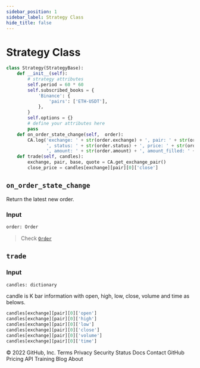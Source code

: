 ```yaml
---
sidebar_position: 1
sidebar_label: Strategy Class
hide_title: false
---
```



# Strategy Class

```py
class Strategy(StrategyBase):
    def __init__(self):
        # strategy attributes
        self.period = 60 * 60
        self.subscribed_books = {
            'Binance': {
                'pairs': ['ETH-USDT'],
            },
        }
        self.options = {}
        # define your attributes here
        pass
    def on_order_state_change(self,  order):
        CA.log('exchange: ' + str(order.exchange) + ', pair: ' + str(order.pair) + ', type: ' + str(order.type) +
               ', status: ' + str(order.status) + ', price: ' + str(order.price) +
               ', amount: ' + str(order.amount) + ', amount_filled: ' + str(order.amount_filled))
    def trade(self, candles):
        exchange, pair, base, quote = CA.get_exchange_pair()
        close_price = candles[exchange][pair][0]['close']
```

## `on_order_state_change`

Return the latest new order.

### Input

```py
order: Order
```
> Check [`Order`](/docs/developer/api/python/ca-objects/order)
## `trade`

### Input

```py
candles: dictionary
```

candle is K bar information with open, high, low, close, volume and time as belows.

```python
candles[exchange][pair][0]['open']
candles[exchange][pair][0]['high']
candles[exchange][pair][0]['low']
candles[exchange][pair][0]['close']
candles[exchange][pair][0]['volume']
candles[exchange][pair][0]['time']
```
© 2022 GitHub, Inc.
Terms
Privacy
Security
Status
Docs
Contact GitHub
Pricing
API
Training
Blog
About
